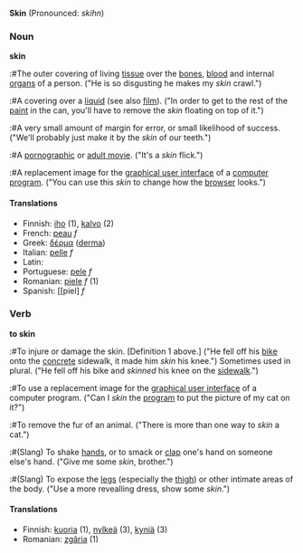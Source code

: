 '''Skin''' (Pronounced: ''skihn'')<br>

===Noun===
'''skin'''
:#The outer covering of living [[tissue]] over the [[bones]], [[blood]] and internal [[organs]] of a person. ("He is so disgusting he makes my ''skin'' crawl.")
:#A covering over a [[liquid]] (see also [[film]]). ("In order to get to the rest of the [[paint]] in the can, you'll have to remove the ''skin'' floating on top of it.")
:#A very small amount of margin for error, or small likelihood of success.  ("We'll probably just make it by the ''skin'' of our teeth.")
:#A [[pornographic]] or [[adult movie]].  ("It's a ''skin'' flick.")
:#A replacement image for the [[graphical user interface]] of a [[computer program]].  ("You can use this ''skin'' to change how the [[browser]] looks.")

====Translations====
*Finnish: [[iho]] (1), [[kalvo]] (2)
*French: [[peau]] ''f''
*Greek: [[δέρμα]] ([[derma]])
*Italian: [[pelle]] ''f''
*Latin:
*Portuguese: [[pele]] ''f''
*Romanian: [[piele]] ''f'' (1)
*Spanish: [[piel] ''f''

===Verb===
'''to skin'''
:#To injure or damage the skin. [Definition 1 above.]  ("He fell off his [[bike]] onto the [[concrete]] sidewalk, it made him ''skin'' his knee.")  Sometimes used in plural.  ("He fell off his bike and ''skinned'' his knee on the [[sidewalk]].")
:#To use a replacement image for the [[graphical user interface]] of a computer program.  ("Can I ''skin'' the [[program]] to put the picture of my cat on it?")
:#To remove the fur of an animal.  ("There is more than one way to ''skin'' a cat.")
:#(Slang) To shake [[hands]], or to smack or [[clap]] one's hand on someone else's hand.  ("Give me some ''skin'', brother.")
:#(Slang) To expose the [[legs]] (especially the [[thigh]]) or other intimate areas of the body.  ("Use a more revealling dress, show some ''skin''.")

====Translations====
*Finnish: [[kuoria]] (1), [[nylkeä]] (3), [[kyniä]] (3)
*Romanian: [[zgâria]] (1)
{{wi}}